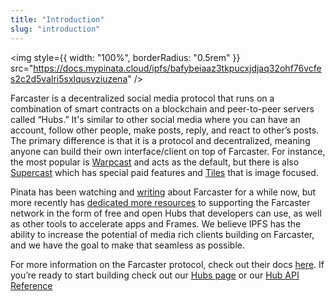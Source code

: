 ```yaml
---
title: "Introduction"
slug: "introduction"
---
```


<img
  style={{ width: "100%", borderRadius: "0.5rem" }}
  src="https://docs.mypinata.cloud/ipfs/bafybeiaaz3tkpucxjdjaq32ohf76vcfes2c2d5valri5sxlqusvziuzena"
/>

Farcaster is a decentralized social media protocol that runs on a combination of smart contracts on a blockchain and peer-to-peer servers called “Hubs.” It's similar to other social media where you can have an account, follow other people, make posts, reply, and react to other’s posts. The primary difference is that it is a protocol and decentralized, meaning anyone can build their own interface/client on top of Farcaster. For instance, the most popular is [Warpcast](https://warpcast.com) and acts as the default, but there is also [Supercast](https://supercast.xyz) which has special paid features and [Tiles](https://v0.tiles.cool) that is image focused.

Pinata has been watching and [writing](https://medium.com/pinata/how-to-build-a-video-app-on-farcaster-7e1943fcabe1) about Farcaster for a while now, but more recently has [dedicated more resources](https://www.pinata.cloud/blog) to supporting the Farcaster network in the form of free and open Hubs that developers can use, as well as other tools to accelerate apps and Frames. We believe IPFS has the ability to increase the potential of media rich clients building on Farcaster, and we have the goal to make that seamless as possible.

For more information on the Farcaster protocol, check out their docs [here](https://docs.farcaster.xyz). If you’re ready to start building check out our [Hubs page](/farcaster/hubs) or our [Hub API Reference](/farcaster/hub-api-reference)
